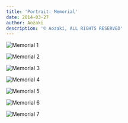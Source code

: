 ```yaml
---
title: 'Portrait: Memorial'
date: 2014-03-27
author: Aozaki
description: '© Aozaki, ALL RIGHTS RESERVED'
---
```



![Memorial 1](#portfolio/20140327_memorial/0001.jpg)

![Memorial 2](#portfolio/20140327_memorial/0002.jpg)

![Memorial 3](#portfolio/20140327_memorial/0003.jpg)

![Memorial 4](#portfolio/20140327_memorial/0004.jpg)

![Memorial 5](#portfolio/20140327_memorial/0005.jpg)

![Memorial 6](#portfolio/20140327_memorial/0006.jpg)

![Memorial 7](#portfolio/20140327_memorial/0007.jpg)

<Navi Date="2014" Name="memorial" />
